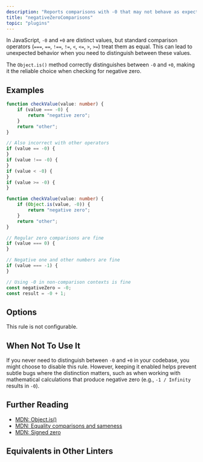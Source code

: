 ```yaml
---
description: "Reports comparisons with -0 that may not behave as expected."
title: "negativeZeroComparisons"
topic: "plugins"
---
```



<RuleSummary plugin="ts" rule="negativeZeroComparisons" />

In JavaScript, `-0` and `+0` are distinct values, but standard comparison operators (`===`, `==`, `!==`, `!=`, `<`, `<=`, `>`, `>=`) treat them as equal.
This can lead to unexpected behavior when you need to distinguish between these values.

The `Object.is()` method correctly distinguishes between `-0` and `+0`, making it the reliable choice when checking for negative zero.

## Examples

<Tabs>
<TabItem label="❌ Incorrect">

```ts
function checkValue(value: number) {
	if (value === -0) {
		return "negative zero";
	}
	return "other";
}

// Also incorrect with other operators
if (value == -0) {
}
if (value !== -0) {
}
if (value < -0) {
}
if (value >= -0) {
}
```

</TabItem>
<TabItem label="✅ Correct">

```ts
function checkValue(value: number) {
	if (Object.is(value, -0)) {
		return "negative zero";
	}
	return "other";
}

// Regular zero comparisons are fine
if (value === 0) {
}

// Negative one and other numbers are fine
if (value === -1) {
}

// Using -0 in non-comparison contexts is fine
const negativeZero = -0;
const result = -0 + 1;
```

</TabItem>
</Tabs>

## Options

This rule is not configurable.

## When Not To Use It

If you never need to distinguish between `-0` and `+0` in your codebase, you might choose to disable this rule.
However, keeping it enabled helps prevent subtle bugs where the distinction matters, such as when working with mathematical calculations that produce negative zero (e.g., `-1 / Infinity` results in `-0`).

## Further Reading

- [MDN: Object.is()](https://developer.mozilla.org/en-US/docs/Web/JavaScript/Reference/Global_Objects/Object/is)
- [MDN: Equality comparisons and sameness](https://developer.mozilla.org/en-US/docs/Web/JavaScript/Equality_comparisons_and_sameness)
- [MDN: Signed zero](https://developer.mozilla.org/en-US/docs/Web/JavaScript/Reference/Global_Objects/0#description)

## Equivalents in Other Linters

<RuleEquivalents pluginId="ts" ruleId="negativeZeroComparisons" />

